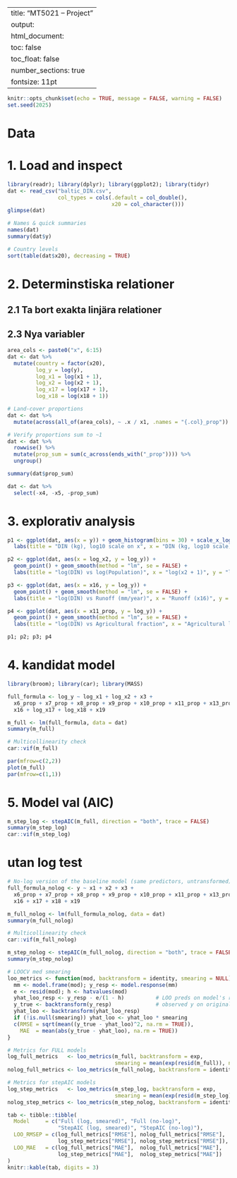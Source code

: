 
---
title: "MT5021 – Project "
output:
  html_document:
    toc: false
    toc_float: false
    number_sections: true
fontsize: 11pt
---


```r
knitr::opts_chunk$set(echo = TRUE, message = FALSE, warning = FALSE)
set.seed(2025)
```

# Data 

# 1. Load and inspect

```r
library(readr); library(dplyr); library(ggplot2); library(tidyr)
dat <- read_csv("baltic_DIN.csv",
                col_types = cols(.default = col_double(),
                                 x20 = col_character()))
glimpse(dat)
```

```r
# Names & quick summaries
names(dat)
summary(dat$y)

# Country levels 
sort(table(dat$x20), decreasing = TRUE)
```

# 2. Determinstiska relationer

## 2.1 Ta bort exakta linjära relationer

## 2.3 Nya variabler

```r
area_cols <- paste0("x", 6:15)
dat <- dat %>%
  mutate(country = factor(x20),
         log_y = log(y),
         log_x1 = log(x1 + 1),
         log_x2 = log(x2 + 1),
         log_x17 = log(x17 + 1),
         log_x18 = log(x18 + 1))

# Land-cover proportions
dat <- dat %>%
  mutate(across(all_of(area_cols), ~ .x / x1, .names = "{.col}_prop"))

# Verify proportions sum to ~1
dat <- dat %>%
  rowwise() %>%
  mutate(prop_sum = sum(c_across(ends_with("_prop")))) %>%
  ungroup()

summary(dat$prop_sum)  
```

```r
dat <- dat %>%
  select(-x4, -x5, -prop_sum)
```

# 3. explorativ analysis

```r
p1 <- ggplot(dat, aes(x = y)) + geom_histogram(bins = 30) + scale_x_log10() +
  labs(title = "DIN (kg), log10 scale on x", x = "DIN (kg, log10 scale)", y = "Count")

p2 <- ggplot(dat, aes(x = log_x2, y = log_y)) +
  geom_point() + geom_smooth(method = "lm", se = FALSE) +
  labs(title = "log(DIN) vs log(Population)", x = "log(x2 + 1)", y = "log(DIN)")

p3 <- ggplot(dat, aes(x = x16, y = log_y)) +
  geom_point() + geom_smooth(method = "lm", se = FALSE) +
  labs(title = "log(DIN) vs Runoff (mm/year)", x = "Runoff (x16)", y = "log(DIN)")

p4 <- ggplot(dat, aes(x = x11_prop, y = log_y)) +
  geom_point() + geom_smooth(method = "lm", se = FALSE) +
  labs(title = "log(DIN) vs Agricultural fraction", x = "Agricultural land proportion", y = "log(DIN)")

p1; p2; p3; p4
```

# 4. kandidat model 

```r
library(broom); library(car); library(MASS)

full_formula <- log_y ~ log_x1 + log_x2 + x3 +
  x6_prop + x7_prop + x8_prop + x9_prop + x10_prop + x11_prop + x13_prop + x14_prop + x15_prop +
  x16 + log_x17 + log_x18 + x19

m_full <- lm(full_formula, data = dat)
summary(m_full)

# Multicollinearity check
car::vif(m_full)
```

```r
par(mfrow=c(2,2))
plot(m_full)
par(mfrow=c(1,1))
```

# 5. Model val (AIC) 

```r
m_step_log <- stepAIC(m_full, direction = "both", trace = FALSE)
summary(m_step_log)
car::vif(m_step_log)
```


# utan log test

```r
# No-log version of the baseline model (same predictors, untransformed)
full_formula_nolog <- y ~ x1 + x2 + x3 +
  x6_prop + x7_prop + x8_prop + x9_prop + x10_prop + x11_prop + x13_prop + x14_prop + x15_prop +
  x16 + x17 + x18 + x19

m_full_nolog <- lm(full_formula_nolog, data = dat)
summary(m_full_nolog)

# Multicollinearity check
car::vif(m_full_nolog)
```

```r
m_step_nolog <- stepAIC(m_full_nolog, direction = "both", trace = FALSE)
summary(m_step_nolog)
```


```r
# LOOCV med smearing
loo_metrics <- function(mod, backtransform = identity, smearing = NULL) {
  mm <- model.frame(mod); y_resp <- model.response(mm)
  e <- resid(mod); h <- hatvalues(mod)
  yhat_loo_resp <- y_resp - e/(1 - h)          # LOO preds on model's response scale
  y_true <- backtransform(y_resp)              # observed y on original scale
  yhat_loo <- backtransform(yhat_loo_resp)
  if (!is.null(smearing)) yhat_loo <- yhat_loo * smearing
  c(RMSE = sqrt(mean((y_true - yhat_loo)^2, na.rm = TRUE)),
    MAE  = mean(abs(y_true - yhat_loo), na.rm = TRUE))
}

# Metrics for FULL models
log_full_metrics   <- loo_metrics(m_full, backtransform = exp,
                                  smearing = mean(exp(resid(m_full)), na.rm = TRUE))
nolog_full_metrics <- loo_metrics(m_full_nolog, backtransform = identity)

# Metrics for stepAIC models 
log_step_metrics   <- loo_metrics(m_step_log, backtransform = exp,
                                  smearing = mean(exp(resid(m_step_log)), na.rm = TRUE))
nolog_step_metrics <- loo_metrics(m_step_nolog, backtransform = identity)

tab <- tibble::tibble(
  Model     = c("Full (log, smeared)", "Full (no-log)",
                "StepAIC (log, smeared)", "StepAIC (no-log)"),
  LOO_RMSEP = c(log_full_metrics["RMSE"], nolog_full_metrics["RMSE"],
                log_step_metrics["RMSE"], nolog_step_metrics["RMSE"]),
  LOO_MAE   = c(log_full_metrics["MAE"],  nolog_full_metrics["MAE"],
                log_step_metrics["MAE"],  nolog_step_metrics["MAE"])
)
knitr::kable(tab, digits = 3)

```

